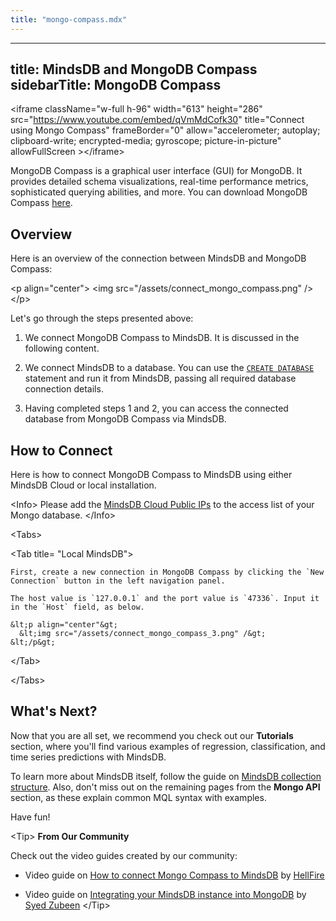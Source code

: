 ```yaml
---
title: "mongo-compass.mdx"
---
```


---
title: MindsDB and MongoDB Compass
sidebarTitle: MongoDB Compass
---

&lt;iframe
  className="w-full h-96"
  width="613"
  height="286"
  src="https://www.youtube.com/embed/qVmMdCofk30"
  title="Connect using Mongo Compass"
  frameBorder="0"
  allow="accelerometer; autoplay; clipboard-write; encrypted-media; gyroscope; picture-in-picture"
  allowFullScreen
&gt;&lt;/iframe&gt;

MongoDB Compass is a graphical user interface (GUI) for MongoDB. It provides detailed schema visualizations, real-time performance metrics, sophisticated querying abilities, and more. You can download MongoDB Compass [here](https://www.mongodb.com/try/download/compass).

## Overview

Here is an overview of the connection between MindsDB and MongoDB Compass:

&lt;p align="center"&gt;
  &lt;img src="/assets/connect_mongo_compass.png" /&gt;
&lt;/p&gt;

Let's go through the steps presented above:

1. We connect MongoDB Compass to MindsDB. It is discussed in the following content.

2. We connect MindsDB to a database. You can use the [`CREATE DATABASE`](/sql/create/databases) statement and run it from MindsDB, passing all required database connection details.

3. Having completed steps 1 and 2, you can access the connected database from MongoDB Compass via MindsDB.

## How to Connect

Here is how to connect MongoDB Compass to MindsDB using either MindsDB Cloud or local installation.

&lt;Info&gt;
Please add the [MindsDB Cloud Public IPs](/faqs/whitelist-ips) to the access list of your Mongo database.
&lt;/Info&gt;

&lt;Tabs&gt;

  &lt;Tab title= "Local MindsDB"&gt;
  
    First, create a new connection in MongoDB Compass by clicking the `New Connection` button in the left navigation panel.

    The host value is `127.0.0.1` and the port value is `47336`. Input it in the `Host` field, as below.

    &lt;p align="center"&gt;
      &lt;img src="/assets/connect_mongo_compass_3.png" /&gt;
    &lt;/p&gt;

  &lt;/Tab&gt;

&lt;/Tabs&gt;

## What's Next?

Now that you are all set, we recommend you check out our **Tutorials** section, where you'll find various examples of regression, classification, and time series predictions with MindsDB.

To learn more about MindsDB itself, follow the guide on [MindsDB collection structure](/mongo/collection-structure/). Also, don't miss out on the remaining pages from the **Mongo API** section, as these explain common MQL syntax with examples.

Have fun!

&lt;Tip&gt;
**From Our Community**

Check out the video guides created by our community:

- Video guide on [How to connect Mongo Compass to MindsDB](https://youtube.com/video/ziRxRHvuSJc)
  by [HellFire](https://github.com/Artemis6969)

- Video guide on [Integrating your MindsDB instance into MongoDB](https://www.youtube.com/watch?v=xwUGBbNkyks)
  by [Syed Zubeen](https://github.com/syedzubeen)
&lt;/Tip&gt;
